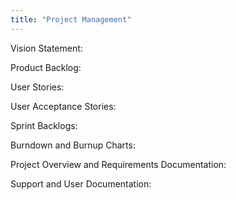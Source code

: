 ```yaml
---
title: "Project Management"
---
```


Vision Statement:

Product Backlog:

User Stories:

User Acceptance Stories:

Sprint Backlogs:

Burndown and Burnup Charts:

Project Overview and Requirements Documentation:

Support and User Documentation: